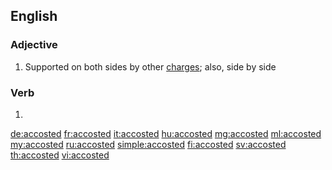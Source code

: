 ==English==

===Adjective===
{{en-adj|-}}
# {{context|heraldry|lang=en}} Supported on both sides by other [[charge]]s; also, side by side

===Verb===
{{head|en|verb form}}

# {{en-past of|accost}}

[[de:accosted]]
[[fr:accosted]]
[[it:accosted]]
[[hu:accosted]]
[[mg:accosted]]
[[ml:accosted]]
[[my:accosted]]
[[ru:accosted]]
[[simple:accosted]]
[[fi:accosted]]
[[sv:accosted]]
[[th:accosted]]
[[vi:accosted]]
